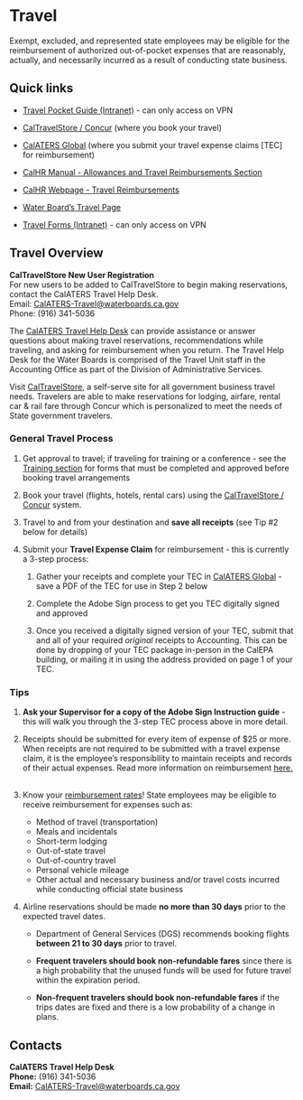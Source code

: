 # Travel

Exempt, excluded, and represented state employees may be eligible for the reimbursement of authorized out-of-pocket expenses that are reasonably, actually, and necessarily incurred as a result of conducting state business.

## Quick links

-   [Travel Pocket Guide (Intranet)](https://waternet.waterboards.ca.gov/das/accounting/docs/2023/travel-pocket-guide-september-2023.pdf) - can only access on VPN 

-   [CalTravelStore / Concur](http://www.caltravelstore.com/) (where you book your travel)

-   [CalATERS Global](https://www.sco.ca.gov/calaters_global.html) (where you submit your travel expense claims \[TEC\] for reimbursement)

-   [CalHR Manual - Allowances and Travel Reimbursements Section](https://hrmanual.calhr.ca.gov/Home/ManualItem/1/2203)

-   [CalHR Webpage - Travel Reimbursements](https://www.calhr.ca.gov/employees/pages/travel-reimbursements.aspx) 

-   [Water Board's Travel Page](https://waternet.waterboards.ca.gov/das/accounting/travel.shtml)

-   [Travel Forms (Intranet)](https://waternet.waterboards.ca.gov/das/forms/index.php?form_category=Travel&=Submit+Query) - can only access on VPN 

## Travel Overview

**CalTravelStore New User Registration**\
For new users to be added to CalTravelStore to begin making reservations, contact the CalATERS Travel Help Desk.\
Email: [CalATERS-Travel\@waterboards.ca.gov](mailto:CalATERS-Travel@waterboards.ca.gov)\
Phone: (916) 341-5036

The [CalATERS Travel Help Desk](https://www.sco.ca.gov/calaters_global.html) can provide assistance or answer questions about making travel reservations, recommendations while traveling, and asking for reimbursement when you return. The Travel Help Desk for the Water Boards is comprised of the Travel Unit staff in the Accounting Office as part of the Division of Administrative Services. 

Visit [CalTravelStore](http://www.caltravelstore.com/), a self-serve site for all government business travel needs. Travelers are able to make reservations for lodging, airfare, rental car & rail fare through Concur which is personalized to meet the needs of State government travelers.

### **General Travel Process**

1.  Get approval to travel; if traveling for training or a conference - see the [Training section](https://cawaterboarddatacenter.github.io/swamp-manual/admin/training.html) for forms that must be completed and approved before booking travel arrangements

2.  Book your travel (flights, hotels, rental cars) using the [CalTravelStore / Concur](http://www.caltravelstore.com/) system.

3.  Travel to and from your destination and **save all receipts** (see Tip #2 below for details)

4.  Submit your **Travel Expense Claim** for reimbursement - this is currently a 3-step process:

    1.  Gather your receipts and complete your TEC in [CalATERS Global](https://www.sco.ca.gov/calaters_global.html) - save a PDF of the TEC for use in Step 2 below

    2.  Complete the Adobe Sign process to get you TEC digitally signed and approved

    3.  Once you received a digitally signed version of your TEC, submit that and all of your required *original* receipts to Accounting. This can be done by dropping of your TEC package in-person in the CalEPA building, or mailing it in using the address provided on page 1 of your TEC.

### **Tips**

1.  **Ask your Supervisor for a copy of the Adobe Sign Instruction guide** - this will walk you through the 3-step TEC process above in more detail.

2.  Receipts should be submitted for every item of expense of \$25 or more. When receipts are not required to be submitted with a travel expense claim, it is the employee's responsibility to maintain receipts and records of their actual expenses. Read more information on reimbursement [here.](https://hrmanual.calhr.ca.gov/Home/ManualItem/1/2203)  

3.  Know your [reimbursement rates](https://www.calhr.ca.gov/employees/Pages/travel-reimbursements.aspx)! State employees may be eligible to receive reimbursement for expenses such as:

    -   Method of travel (transportation)
    -   Meals and incidentals
    -   Short-term lodging
    -   Out-of-state travel
    -   Out-of-country travel
    -   Personal vehicle mileage 
    -   Other actual and necessary business and/or travel costs incurred while conducting official state business

4.  Airline reservations should be made **no more than 30 days** prior to the expected travel dates.

    -   Department of General Services (DGS) recommends booking flights **between 21 to 30 days** prior to travel.

    -   **Frequent travelers should book non-refundable fares** since there is a high probability that the unused funds will be used for future travel within the expiration period.

    -   **Non-frequent travelers should book non-refundable fares** if the trips dates are fixed and there is a low probability of a change in plans.

## Contacts

**CalATERS Travel Help Desk**\
**Phone:** (916) 341-5036\
**Email:** [CalATERS-Travel\@waterboards.ca.gov](mailto:CalATERS-Travel@waterboards.ca.gov)
